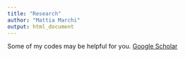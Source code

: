```yaml
---
title: "Research"
author: "Mattia Marchi"
output: html_document
---
```


Some of my codes may be helpful for you.
[Google Scholar](https://scholar.google.it/citations?user=RubhEzEAAAAJ&hl=it&authuser=1)